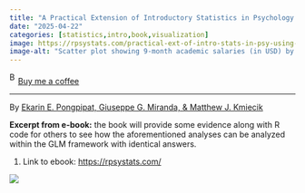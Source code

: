 ```yaml
---
title: "A Practical Extension of Introductory Statistics in Psychology using R"
date: "2025-04-22"
categories: [statistics,intro,book,visualization]
image: https://rpsystats.com/practical-ext-of-intro-stats-in-psy-using-R_files/figure-html/fig-factorial-anova-1.png
image-alt: "Scatter plot showing 9-month academic salaries (in USD) by discipline (Applied vs Theoretical) and sex (Female in red circles, Male in blue triangles), with means and error bars indicating that males earn more than females in both disciplines."
---
```


<link href="https://fonts.googleapis.com/css?family=Cookie" rel="stylesheet"><a class="bmc-button" target="_blank" href="https://www.buymeacoffee.com/JoscelinRocha">![Buy me a coffee](https://cdn.buymeacoffee.com/buttons/bmc-new-btn-logo.svg){alt="Buy me a coffee" width="15" height="21"}Buy me a coffee</a>

------------------------------------------------------------------------

By [Ekarin E. Pongpipat, Giuseppe G. Miranda, & Matthew J. Kmiecik](https://rpsystats.com/)

**Excerpt from e-book:** the book will provide some evidence along with R code for others to see how the aforementioned analyses can be analyzed within the GLM framework with identical answers.

1.  Link to ebook: <https://rpsystats.com/>

![](https://rpsystats.com/practical-ext-of-intro-stats-in-psy-using-R_files/figure-html/fig-factorial-anova-1.png){fig-alt="Scatter plot showing 9-month academic salaries (in USD) by discipline (Applied vs Theoretical) and sex (Female in red circles, Male in blue triangles), with means and error bars indicating that males earn more than females in both disciplines."}
